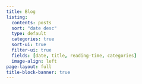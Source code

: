 ```yaml
---
title: Blog
listing:
  contents: posts
  sort: "date desc"
  type: default
  categories: true
  sort-ui: true
  filter-ui: true 
  fields: [date, title, reading-time, categories]
  image-align: left
page-layout: full
title-block-banner: true
---
```



